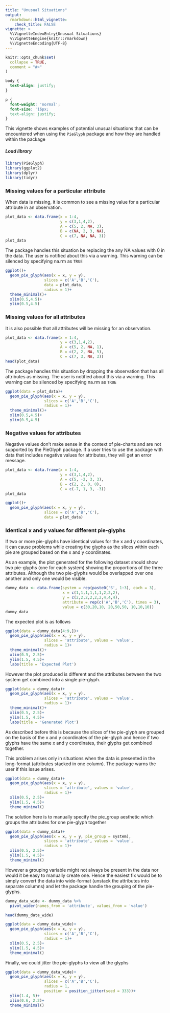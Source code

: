 ```yaml
---
title: "Unusual Situations"
output: 
  rmarkdown::html_vignette:
    check_title: FALSE
vignette: >
  %\VignetteIndexEntry{Unusual Situations}
  %\VignetteEngine{knitr::rmarkdown}
  %\VignetteEncoding{UTF-8}
---
```


```r
knitr::opts_chunk$set(
  collapse = TRUE,
  comment = "#>"
)
```


```css
body {
  text-align: justify;
}

p {
  font-weight: 'normal';
  font-size: '16px;
  text-align: justify;
}
```

<p>This vignette shows examples of potential unusual situations that can be encountered when using the `PieGlyph` package and how they are handled within the package</p>

##### Load library
```r
library(PieGlyph)
library(ggplot2)
library(dplyr)
library(tidyr)
```


### Missing values for a particular attribute
<p>When data is missing, it is common to see a missing value for a particular attribute in an observation.</p>
```r
plot_data <- data.frame(x = 1:4, 
                        y = c(3,1,4,2),
                        A = c(5, 2, NA, 3),
                        B = c(NA, 2, 3, NA),
                        C = c(7, NA, NA, 3))
plot_data
```

<p>The package handles this situation be replacing the any NA values with 0 in the data. The user is notified about this via a warning. This warning can be silenced by specifying na.rm as `TRUE`</p>
```r
ggplot()+
  geom_pie_glyph(aes(x = x, y = y),
                 slices = c('A','B','C'),
                 data = plot_data,
                 radius = 1)+
  theme_minimal()+
  xlim(0.5,4.5)+
  ylim(0.5,4.5)
```


### Missing values for all attributes
<p>It is also possible that all attributes will be missing for an observation.</p>
```r
plot_data <- data.frame(x = 1:4, 
                        y = c(3,1,4,2),
                        A = c(5, 2, NA, 1),
                        B = c(2, 2, NA, 5),
                        C = c(7, 3, NA, 3))
head(plot_data)
```

<p>The package handles this situation by dropping the observation that has all attributes as missing. The user is notified about this via a warning. This warning can be silenced by specifying na.rm as `TRUE`</p>
```r
ggplot(data = plot_data)+
  geom_pie_glyph(aes(x = x, y = y),
                 slices = c('A','B','C'),
                 radius = 1)+
  theme_minimal()+
  xlim(0.5,4.5)+
  ylim(0.5,4.5)
```


### Negative values for attributes
<p>Negative values don’t make sense in the context of pie-charts and are not supported by the PieGlyph package. If a user tries to use the package with data that includes negative values for attributes, they will get an error message.</p>
```r
plot_data <- data.frame(x = 1:4, 
                        y = c(3,1,4,2),
                        A = c(5, -2, 3, 3),
                        B = c(2, 2, 0, 0),
                        C = c(-7, 1, 3, -3))
plot_data
```

```r
ggplot()+
  geom_pie_glyph(aes(x = x, y = y),
                 slices = c('A','B','C'),
                 data = plot_data)
```


### Identical x and y values for different pie-glyphs

<p> If two or more pie-glyphs have identical values for the x and y coordinates, it can cause problems while creating the glyphs as the slices within each pie are grouped based on the x and y coordinates.</p>

<p>As an example, the plot generated for the following dataset should show two pie-glyphs (one for each system) showing the proportions of the three attributes. Although the two pie-glyphs would be overlapped over one another and only one would be visible.</p>
```r
dummy_data <- data.frame(system = rep(paste0('S', 1:3), each = 3),
                         x = c(1,1,1,1,1,1,2,2,2),
                         y = c(2,2,2,2,2,2,4,4,4),
                         attribute = rep(c('A','B','C'), times = 3),
                         value = c(30,20,10, 20,50,50, 10,10,10))
dummy_data
```

<p>The expected plot is as follows</p>
```r
ggplot(data = dummy_data[4:9,])+
  geom_pie_glyph(aes(x = x, y = y),
                 slices = 'attribute', values = 'value',
                 radius = 1)+
  theme_minimal()+
  xlim(0.5, 2.5)+
  ylim(1.5, 4.5)+
  labs(title = 'Expected Plot')

```

<p>However the plot produced is different and the attributes between the two system get combined into a single pie-glyph.</p>
```r
ggplot(data = dummy_data)+
  geom_pie_glyph(aes(x = x, y = y),
                 slices = 'attribute', values = 'value',
                 radius = 1)+
  theme_minimal()+
  xlim(0.5, 2.5)+
  ylim(1.5, 4.5)+
  labs(title = 'Generated Plot')
```

<p>As described before this is because the slices of the pie-glyph are grouped on the basis of the x and y coordinates of the pie-glyph and hence if two glyphs have the same x and y coordinates, their glyphs get combined together.</p>

<p>This problem arises only in situations when the data is presented in the long-format (attributes stacked in one column). The package warns the user if this issue arises.</p>
```r
ggplot(data = dummy_data)+
  geom_pie_glyph(aes(x = x, y = y),
                 slices = 'attribute', values = 'value',
                 radius = 1)+
  xlim(0.5, 2.5)+
  ylim(1.5, 4.5)+
  theme_minimal()
```

<p>The solution here is to manually specify the pie_group aesthetic which groups the attributes for one pie-glyph together</p>
```r
ggplot(data = dummy_data)+
  geom_pie_glyph(aes(x = x, y = y, pie_group = system),
                 slices = 'attribute', values = 'value',
                 radius = 1)+
  xlim(0.5, 2.5)+
  ylim(1.5, 4.5)+
  theme_minimal()
```

<p>However a grouping variable might not always be present in the data nor would it be easy to manually create one. Hence the easiest fix would be to simply convert the data into wide-format (unstack the attributes into separate columns) and let the package handle the grouping of the pie-glyphs.</p>

```r
dummy_data_wide <- dummy_data %>% 
  pivot_wider(names_from = 'attribute', values_from = 'value')

head(dummy_data_wide)

ggplot(data = dummy_data_wide)+
  geom_pie_glyph(aes(x = x, y = y),
                 slices = c('A','B','C'),
                 radius = 1)+
  xlim(0.5, 2.5)+
  ylim(1.5, 4.5)+
  theme_minimal()
```

<p>Finally, we could jitter the pie-glyphs to view all the glyphs</p>

```r
ggplot(data = dummy_data_wide)+
  geom_pie_glyph(aes(x = x, y = y),
                 slices = c('A','B','C'),
                 radius = 1, 
                 position = position_jitter(seed = 333))+
  ylim(1.4, 5)+
  xlim(0.6, 2.2)+
  theme_minimal()
```


